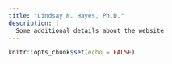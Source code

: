 ```yaml
---
title: "Lindsay N. Hayes, Ph.D."
description: |
  Some additional details about the website
---
```


```r
knitr::opts_chunk$set(echo = FALSE)
```

